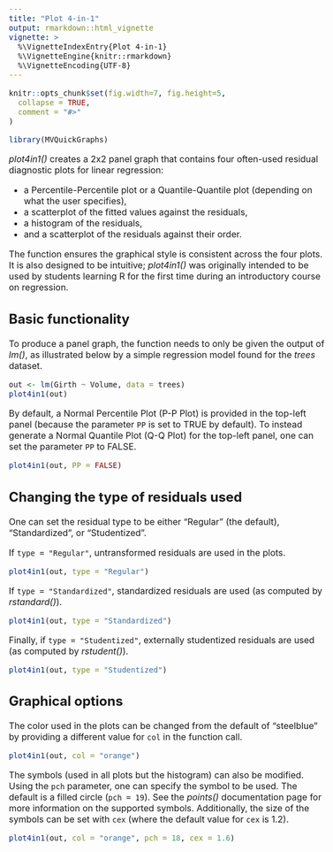 ```yaml
---
title: "Plot 4-in-1"
output: rmarkdown::html_vignette
vignette: >
  %\VignetteIndexEntry{Plot 4-in-1}
  %\VignetteEngine{knitr::rmarkdown}
  %\VignetteEncoding{UTF-8}
---
```


<style type="text/css">
  body{
  font-size: 12pt;
}
</style>

```r
knitr::opts_chunk$set(fig.width=7, fig.height=5,
  collapse = TRUE,
  comment = "#>"
)
```

```r
library(MVQuickGraphs)
```

_plot4in1()_ creates a 2x2 panel graph that contains four often-used residual diagnostic plots for linear regression:

- a Percentile-Percentile plot or a Quantile-Quantile plot (depending on what the user specifies),
- a scatterplot of the fitted values against the residuals,
- a histogram of the residuals,
- and a scatterplot of the residuals against their order.

The function ensures the graphical style is consistent across the four plots. It is also designed to be intuitive; _plot4in1()_ was originally intended to be used by students learning R for the first time during an introductory course on regression.

## Basic functionality

To produce a panel graph, the function needs to only be given the output of _lm()_, as illustrated below by a simple regression model found for the _trees_ dataset.

```r
out <- lm(Girth ~ Volume, data = trees)
plot4in1(out)
```

By default, a Normal Percentile Plot (P-P Plot) is provided in the top-left panel (because the parameter `PP` is set to TRUE by default). To instead generate a Normal Quantile Plot (Q-Q Plot) for the top-left panel, one can set the parameter `PP` to FALSE.

```r
plot4in1(out, PP = FALSE)
```

## Changing the type of residuals used

One can set the residual type to be either "Regular" (the default), "Standardized", or "Studentized". 

If `type = "Regular"`, untransformed residuals are used in the plots.

```r
plot4in1(out, type = "Regular")
```

If `type = "Standardized"`, standardized residuals are used (as computed by _rstandard()_).

```r
plot4in1(out, type = "Standardized")
```

Finally, if `type = "Studentized"`, externally studentized residuals are used (as computed by _rstudent()_).

```r
plot4in1(out, type = "Studentized")
```

## Graphical options

The color used in the plots can be changed from the default of "steelblue" by providing a different value for `col` in the function call.

```r
plot4in1(out, col = "orange")
```

The symbols (used in all plots but the histogram) can also be modified. Using the `pch` parameter, one can specify the symbol to be used. The default is a filled circle (`pch = 19`). See the _points()_ documentation page for more information on the supported symbols. Additionally, the size of the symbols can be set with `cex` (where the default value for `cex` is 1.2).

```r
plot4in1(out, col = "orange", pch = 18, cex = 1.6)
```
